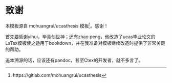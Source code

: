 
# 致谢

本模板源自 mohuangrui/ucasthesis \LaTeX{} 模板^[https://gitlab.com/mohuangrui/ucasthesis]。感谢！

首先要感谢yihui，毕竟创世神；还有zhao peng，他改造了ucas毕业论文的LaTex模板使之适用于bookdown，并在我准备对模板继续改造时提供了非常关键的帮助。

追本溯源的话，应该还有pandoc，甚至Ctex的开发者，就不多言了。
